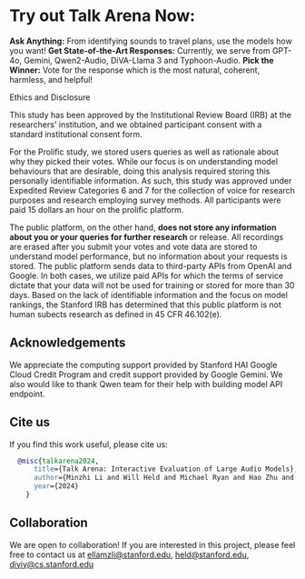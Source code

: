 


# Try out Talk Arena Now:
**Ask Anything:** From identifying sounds to travel plans, use the models how you want!
**Get State-of-the-Art Responses:** Currently, we serve from GPT-4o, Gemini, Qwen2-Audio, DiVA-Llama 3 and Typhoon-Audio.
**Pick the Winner:** Vote for the response which is the most natural, coherent, harmless, and helpful!
<GradioEmbed />

<Hero />

<Callout type="info">
Ethics and Disclosure

This study has been approved by the Institutional Review Board (IRB) at the researchers' institution, and we obtained participant consent with a standard institutional consent form. 

For the Prolific study, we stored users queries as well as rationale about why they picked their votes. While our focus is on understanding model behaviours that are desirable, doing this analysis required storing this personally identifiable information. As such, this study was approved under Expedited Review Categories 6 and 7 for the collection of voice for research purposes and research employing survey methods. All participants were paid 15 dollars an hour on the prolific platform.

The public platform, on the other hand, **does not store any information about you or your queries for further research** or release. All recordings are erased after you submit your votes and vote data are stored to understand model performance, but no information about your requests is stored. The public platform sends data to third-party APIs from OpenAI and Google. In both cases, we utilize paid APIs for which the terms of service dictate that your data will not be used for training or stored for more than 30 days. Based on the lack of identifiable information and the focus on model rankings, the Stanford IRB has determined that this public platform is not human subects research as defined in 45 CFR 46.102(e).

</Callout>

## Acknowledgements
We appreciate the computing support provided by Stanford HAI Google Cloud Credit Program and credit support provided by Google Gemini. We also would like to thank Qwen team for their help with building model API endpoint.

## Cite us

If you find this work useful, please cite us:

```bibtex
  @misc{talkarena2024,
      title={Talk Arena: Interactive Evaluation of Large Audio Models},
      author={Minzhi Li and Will Held and Michael Ryan and Hao Zhu and Kunat Pipatanakul and Potsawee Manakul and Diyi Yang},
      year={2024}
    }
```

## Collaboration
We are open to collaboration! If you are interested in this project, please feel free to contact us at ellamzli@stanford.edu, held@stanford.edu, diyiy@cs.stanford.edu

	
